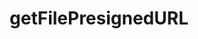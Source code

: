 ---
title: "getFilePresignedURL"
openapi: get /files/{id}/presignedurl
sidebarTitle: /files/{id}/presignedurl
---